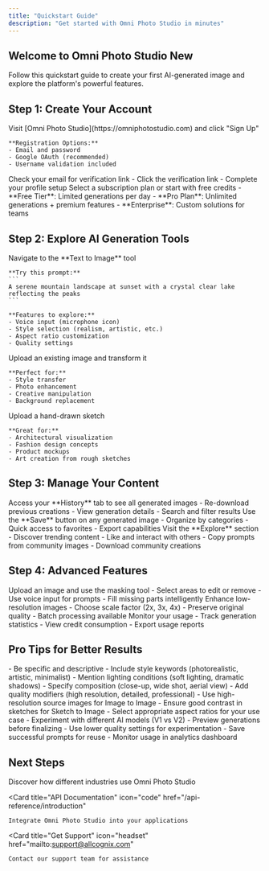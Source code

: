 ```yaml
---
title: "Quickstart Guide"
description: "Get started with Omni Photo Studio in minutes"
---
```


## Welcome to Omni Photo Studio New

Follow this quickstart guide to create your first AI-generated image and explore the platform's powerful features.

## Step 1: Create Your Account

<Steps>
  <Step title="Sign Up">
    Visit [Omni Photo Studio](https://omniphotostudio.com) and click "Sign Up"
    
    **Registration Options:**
    - Email and password
    - Google OAuth (recommended)
    - Username validation included
  </Step>
  
  <Step title="Verify Your Account">
    Check your email for verification link
    - Click the verification link
    - Complete your profile setup
  </Step>
  
  <Step title="Choose Your Plan">
    Select a subscription plan or start with free credits
    - **Free Tier**: Limited generations per day
    - **Pro Plan**: Unlimited generations + premium features
    - **Enterprise**: Custom solutions for teams
  </Step>
</Steps>

## Step 2: Explore AI Generation Tools

<Steps>
  <Step title="Text to Image">
    Navigate to the **Text to Image** tool
    
    **Try this prompt:**
    ```
    A serene mountain landscape at sunset with a crystal clear lake reflecting the peaks
    ```
    
    **Features to explore:**
    - Voice input (microphone icon)
    - Style selection (realism, artistic, etc.)
    - Aspect ratio customization
    - Quality settings
  </Step>
  
  <Step title="Image to Image">
    Upload an existing image and transform it
    
    **Perfect for:**
    - Style transfer
    - Photo enhancement
    - Creative manipulation
    - Background replacement
  </Step>
  
  <Step title="Sketch to Image">
    Upload a hand-drawn sketch
    
    **Great for:**
    - Architectural visualization
    - Fashion design concepts
    - Product mockups
    - Art creation from rough sketches
  </Step>
</Steps>

## Step 3: Manage Your Content

<Steps>
  <Step title="View Generation History">
    Access your **History** tab to see all generated images
    - Re-download previous creations
    - View generation details
    - Search and filter results
  </Step>
  
  <Step title="Save Favorite Images">
    Use the **Save** button on any generated image
    - Organize by categories
    - Quick access to favorites
    - Export capabilities
  </Step>
  
  <Step title="Explore Community">
    Visit the **Explore** section
    - Discover trending content
    - Like and interact with others
    - Copy prompts from community images
    - Download community creations
  </Step>
</Steps>

## Step 4: Advanced Features

<Steps>
  <Step title="In-Painting Tool">
    Upload an image and use the masking tool
    - Select areas to edit or remove
    - Use voice input for prompts
    - Fill missing parts intelligently
  </Step>
  
  <Step title="Image Upscaler">
    Enhance low-resolution images
    - Choose scale factor (2x, 3x, 4x)
    - Preserve original quality
    - Batch processing available
  </Step>
  
  <Step title="Analytics Dashboard">
    Monitor your usage
    - Track generation statistics
    - View credit consumption
    - Export usage reports
  </Step>
</Steps>

## Pro Tips for Better Results

<Accordion title="Writing Effective Prompts">
- Be specific and descriptive
- Include style keywords (photorealistic, artistic, minimalist)
- Mention lighting conditions (soft lighting, dramatic shadows)
- Specify composition (close-up, wide shot, aerial view)
- Add quality modifiers (high resolution, detailed, professional)
</Accordion>

<Accordion title="Optimizing Image Quality">
- Use high-resolution source images for Image to Image
- Ensure good contrast in sketches for Sketch to Image
- Select appropriate aspect ratios for your use case
- Experiment with different AI models (V1 vs V2)
</Accordion>

<Accordion title="Managing Credits Efficiently">
- Preview generations before finalizing
- Use lower quality settings for experimentation
- Save successful prompts for reuse
- Monitor usage in analytics dashboard
</Accordion>

## Next Steps

<CardGroup cols={2}>
  <Card
    title="Explore Use Cases"
    icon="lightbulb"
    href="/use-cases/creative-professionals"
  >
    Discover how different industries use Omni Photo Studio
  </Card>

  <Card
    title="API Documentation"
    icon="code"
    href="/api-reference/introduction"
  >
    Integrate Omni Photo Studio into your applications
  </Card>

  <Card
    title="Get Support"
    icon="headset"
    href="mailto:support@allcognix.com"
  >
    Contact our support team for assistance
  </Card>
</CardGroup>